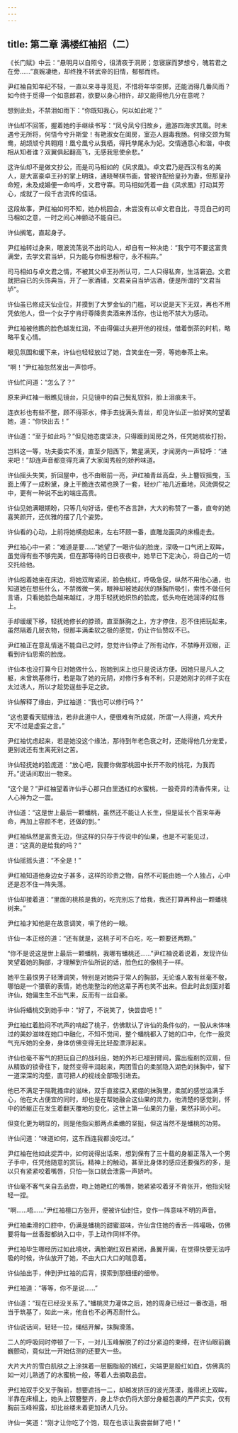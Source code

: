 ```yaml
---
---
---
```

title: 第二章 满楼红袖招（二）
---




《长门赋》中云：“悬明月以自照兮，徂清夜于洞房；忽寝寐而梦想兮，魄若君之在旁……”哀婉凄绝，却终挽不转武帝的旧情，郁郁而终。

尹红袖自知年纪不轻，一直以来寻寻觅觅，不惜将年华空掷，还能消得几番风雨？如今终于觅得一个如意郎君，欲要以身心相许，却又能得他几分在意呢？

想到此处，不禁泪如雨下：“你既知我心，何以如此呢？”

许仙却不回答，握着她的手继续书写：“凤兮凤兮归故乡，遨游四海求其凰。时未遇兮无所将，何悟今兮升斯堂！有艳淑女在闺房，室迩人遐毒我肠。何缘交颈为鸳鸯，胡颉颃兮共翱翔！凰兮凰兮从我栖，得托孳尾永为妃。交情通意心和谐，中夜相从知者谁？双翼俱起翻高飞，无感我思使余悲。”

这许仙却不是做文抄公，而是司马相如的《凤求凰》。卓文君乃是西汉有名的美人，是大富豪卓王孙的掌上明珠，通晓琴棋书画，曾被许配给皇孙为妻，但那皇孙命短，未及成婚便一命呜呼，文君守寡。司马相如凭着一曲《凤求凰》打动其芳心，成就了一段千古流传的佳话。

这段故事，尹红袖如何不知，她办桃园会，未尝没有以卓文君自比，寻觅自己的司马相如之意，一时之间心神颤动不能自已。

许仙搁笔，直起身子。

尹红袖转过身来，眼波流荡说不出的动人，却自有一种决绝：“我宁可不要这富贵满堂，去学文君当垆，只为能与你相思相守，永不相弃。”

司马相如与卓文君之情，不被其父卓王孙所认可，二人只得私奔，生活窘迫。文君就把自已的头饰典当，开了一家酒铺，文君亲自当垆沽酒，便是所谓的“文君当垆”。

许仙虽已修成天仙业位，并摸到了大罗金仙的门槛，可以说是天下无双，再也不用凭依他人，但一个女子宁肯纡尊降贵卖酒来养活你，也让他不禁大为感动。

尹红袖被他瞧的脸色越发红润，不由得偏过头避开他的视线，借着倒茶的时机，略略平复心情。

眼见氛围和缓下来，许仙也轻轻放过了她，含笑坐在一旁，等她奉茶上来。

“啊！”尹红袖忽然发出一声惊呼。

许仙忙问道：“怎么了？”

原来尹红袖一眼瞧见镜台，只见镜中的自己鬓乱钗斜，脸上泪痕未干。

连衣衫也有些不整，顾不得茶水，伸手去拢满头青丝，却见许仙正一脸好笑的望着她，道：“你快出去！”

许仙道：“至于如此吗？”但见她态度坚决，只得踱到闺房之外，任凭她梳妆打扮。

岂料这一等，功夫委实不浅，直至夕阳西下，繁星满天，才闻房内一声轻呼：“进来吧！”却连声音都变得充满了大家闺秀般的娇矜味道。

许仙摇头失笑，折回屋中，也不由眼前一亮，尹红袖青丝高盘，头上簪钗摇曳，玉面上傅了一成粉黛，身上干脆连衣裙也换了一套，轻纱广袖几近垂地，风流倜傥之中，更有一种说不出的端庄高贵。

许仙见她满眼期盼，只等几句好话，便也不吝言辞，大大的称赞了一番，直夸的她喜笑颜开，还优雅的摆了几个姿势。

许仙看的心动，上前将她横抱起来，左右环顾一番，直雕龙画凤的床榻走去。

尹红袖心中一紧：“难道是要……”她望了一眼许仙的脸庞，深吸一口气闭上双眸，虽觉得有些不够完美，但在那等待的日日夜夜中，她早已下定决心，将自己的一切交托给他。

许仙抱着她坐在床边，将她双眸紧闭，脸色桃红，呼吸急促，纵然不用他心通，也知道她在想些什么，不禁微微一笑，眼神却被她起伏的酥胸所吸引，索性不做任何言语，只看她脸色越来越红，才用手轻抚她炽热的脸庞，低头吻在她润泽的红唇上。

手却缓缓下移，轻抚她修长的脖颈，直至酥胸之上，方才停住，忍不住把玩起来，虽然隔着几层衣物，但那丰满柔软之极的感觉，仍让许仙赞叹不已。

尹红袖正在意乱情迷不能自已之时，忽觉许仙停止了所有动作，不禁睁开双眼，正看到许仙思索的脸庞。

许仙本也没打算今日对她做什么，抱她到床上也只是说话方便。因她只是凡人之躯，未曾筑基修行，若是取了她的元阴，对修行多有不利，只是她刚才的样子实在太过诱人，所以才趁势逞些手足之欲。

许仙解释了缘由，尹红袖道：“我也可以修行吗？”

“这也要看天赋缘法，若非此道中人，便很难有所成就，所谓‘一人得道，鸡犬升天’不过是虚妄之言。”

尹红袖忧虑起来，若是她没这个缘法，那待到年老色衰之时，还能得他几分宠爱，更别说还有生离死别之苦。

许仙轻抚她的脸庞道：“放心吧，我要你做那桃园中长开不败的桃花，为我而开。”说话间取出一物来。

“这个是？”尹红袖望着许仙手心那只白里透红的水蜜桃，一股奇异的清香传来，让人心神为之一震。

许仙道：“这是世上最后一颗蟠桃，虽然还不能让人长生，但是延长个百来年寿命，再加上容颜不老，还做的到。”

尹红袖纵然是富贵无边，但这样的只存于传说中的仙果，也是不可能见过，道：“这真的是给我的吗？”

许仙摇摇头道：“不全是！”

尹红袖知道他身边女子甚多，这样的珍贵之物，自然不可能由她一个人独占，心中还是忍不住一阵失落。

许仙却接着道：“里面的桃核是我的，吃完别忘了给我，我还打算再种出一颗蟠桃树来。”

尹红袖才知他是在故意调笑，嗔了他的一眼。

许仙一本正经的道：“还有就是，这桃子可不白吃，吃一颗要还两颗。”

“你不是说这是世上最后一颗蟠桃，我哪有蟠桃还……”尹红袖说着说着，发现许仙笑望着她的胸部，才理解到许仙所说的话，脸色红的像桃子一样。

她平生最恨男子轻薄调笑，特别是对她异于常人的胸部，无论谁人敢有丝毫不敬，哪怕是一个猥亵的表情，她也能整治的他这辈子再也笑不出来。但此时此刻面对着许仙，她偏生生不出气来，反而有一丝自豪。

许仙将蟠桃交到她手中：“好了，不说笑了，快尝尝吧！”

尹红袖红着脸闷不吭声的啃起了桃子，仿佛默认了许仙的条件似的，一股从未体味过的美妙滋味在她口中融化，不知不觉间，整个蟠桃都入了她的口中，化作一股灵气充斥她的全身，身体仿佛变得无比轻盈漂浮起来。

许仙也毫不客气的把玩自己的战利品，她的外衫已褪到臂间，露出瘦削的双肩，但从精致的锁骨往下，陡然变得丰润起来，两团雪白的柔腻隐入湖色的抹胸中，留下一道深深的沟壑，直可把人的视线全部吸引进去。

他已不满足于隔靴搔痒的滋味，双手直接探入紧绷的抹胸里，柔腻的感觉溢满手心，他在大占便宜的同时，却也是在帮她融合这仙果的灵力，他清楚的感觉到，怀中的娇躯正在发生着翻天覆地的变化，这世上第一仙果的力量，果然非同小可。

但变化更为明显的，则是他指尖那两点柔嫩的坚挺，但这当然不是蟠桃的功劳。

许仙问道：“味道如何，这东西连我都没吃过。”

尹红袖在他如此捉弄中，如何说得出话来，想到保有了三十载的身躯正落入一个男子手中，任凭他随意的赏玩。精神上的触动，甚至比身体的感应还要强烈的多，是以只有紧紧咬着嘴唇，只怕一张口就会泄露一声娇吟。

许仙毫不客气亲自去品尝，吻上她艳红的嘴唇，她紧紧咬着牙不肯张开，他指尖轻轻一捏。

“啊……唔……”尹红袖檀口方张开，便被许仙封住，变作一阵意味不明的声音。

尹红袖柔滑的口腔中，仍满是蟠桃的甜蜜滋味，许仙含住她的香舌一阵嘬吸，仿佛要将每一丝香甜都纳入口中，手上动作同样不停。

尹红袖毕生哪经历过如此境状，满脸潮红双目紧闭，鼻翼开阖，在觉得快要无法呼吸的时候，许仙放开了她，不由大口大口的喘息着。

许仙抽出手，伸到尹红袖的后背，摸索到那细细的细带。

尹红袖道：“等等，你不是说……”

许仙道：“现在已经没关系了。”蟠桃灵力灌体之后，她的周身已经过一番改造，相当于筑基了，如此一来，他自也不必再忍耐什么。

许仙说话间，轻轻一拉，绳结开解，抹胸滑落。

二人的呼吸同时停顿了一下，一对儿玉峰解脱了的过分紧迫的束缚，在许仙眼前巍巍颤动，竟似比一开始估测的还要大一些。

大片大片的雪白肌肤之上涂抹着一层胭脂般的嫣红，尖端更是殷红如血，仿佛真的如一对儿熟透了的水蜜桃一般，等着人去摘取品尝。

尹红袖双手交叉于胸前，想要遮挡一二，却越发挤压的波光荡漾，羞得闭上双眸，半靠在床榻上，她头上钗簪整齐，身上华衣仍将大部分身躯包裹的严严实实，仅有胸前玉峰袒露，却比丝缕未着更加诱人几分。

许仙一笑道：“刚才让你吃了个饱，现在也该让我尝尝鲜了吧！”